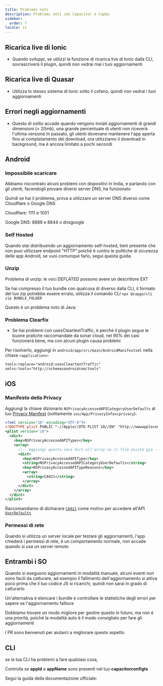 ```yaml
---
title: Problemi noti
description: Problemi noti con Capacitor e CapGo
sidebar:
  order: 7
locale: it
---
```



## Ricarica live di Ionic

* Quando sviluppi, se utilizzi la funzione di ricarica live di Ionic dalla CLI, sovrascriverà il plugin, quindi non vedrai mai i tuoi aggiornamenti

## Ricarica live di Quasar

* Utilizza lo stesso sistema di Ionic sotto il cofano, quindi non vedrai i tuoi aggiornamenti

## Errori negli aggiornamenti

* Questo di solito accade quando vengono inviati aggiornamenti di grandi dimensioni (> 20mb), una grande percentuale di utenti non riceverà l'ultima versione
In passato, gli utenti dovevano mantenere l'app aperta fino al completamento del download, ora utilizziamo il download in background, ma è ancora limitato a pochi secondi

## Android

### Impossibile scaricare

Abbiamo riscontrato alcuni problemi con dispositivi in India, e parlando con gli utenti, facendogli provare diversi server DNS, ha funzionato

Quindi se hai il problema, prova a utilizzare un server DNS diverso come Cloudflare o Google DNS

Cloudflare: 1111 e 1001

Google DNS: 8888 e 8844 o dnsgoogle

<LinkCard
	title="Come configurare un server DNS preferito su Android?"
	href="https://wwwandroidpolicecom/use-preferred-dns-server-android-tutorial/"
/>

### Self Hosted
Quando stai distribuendo un aggiornamento self-hosted, tieni presente che non puoi utilizzare endpoint "HTTP" poiché è contro le politiche di sicurezza delle app Android, se vuoi comunque farlo, segui questa guida:

<LinkCard
	title="Come consentire tutti i tipi di connessione di rete HTTP e HTTPS in Android (9) Pie?"
	href="https://stackoverflow.com/a/51902630/5511370"
/>

### Unzip 

Problema di unzip: le voci DEFLATED possono avere un descrittore EXT

Se hai compresso il tuo bundle con qualcosa di diverso dalla CLI, il formato del tuo zip potrebbe essere errato, utilizza il comando CLI `npx @capgo/cli zip BUNDLE_FOLDER`

Questo è un problema noto di Java:

<LinkCard
	title="Problema di unzip: le voci DEFLATED possono avere un descrittore EXT"
	href="https://bugsopenjdkorg/browse/JDK-8143613"
/>

### Problema Clearfix

* Se hai problemi con usesCleartextTraffic, è perché il plugin segue le buone pratiche raccomandate da sonar cloud, nel 90% dei casi funzionerà bene, ma con alcuni plugin causa problemi

Per risolverlo, aggiungi in `android/app/src/main/AndroidManifestxml` nella chiave `<application>`:

```xml
tools:replace="android:usesCleartextTraffic"
xmlns:tools="http://schemasandroidcom/tools"
```

## iOS

### Manifesto della Privacy

Aggiungi la chiave dizionario `NSPrivacyAccessedAPICategoryUserDefaults` al tuo [Privacy Manifest](https://capacitorjs.com/docs/ios/privacy-manifest) (solitamente `ios/App/PrivacyInfoxcprivacy`):

```xml
<?xml version="10" encoding="UTF-8"?>
<!DOCTYPE plist PUBLIC "-//Apple//DTD PLIST 10//EN" "http://wwwapplecom/DTDs/PropertyList-10dtd">
<plist version="10">
  <dict>
    <key>NSPrivacyAccessedAPITypes</key>
    <array>
      <!-- Aggiungi questa voce dict all'array se il file esiste già -->
      <dict>
        <key>NSPrivacyAccessedAPIType</key>
        <string>NSPrivacyAccessedAPICategoryUserDefaults</string>
        <key>NSPrivacyAccessedAPITypeReasons</key>
        <array>
          <string>CA921</string>
        </array>
      </dict>
    </array>
  </dict>
</plist>
```

Raccomandiamo di dichiarare [`CA921`](https://developer.apple.com/documentation/bundleresources/privacy_manifest_files/describing_use_of_required_reason_api#4278401) come motivo per accedere all'API [`UserDefaults`](https://developer.apple.com/documentation/foundation/userdefaults)

### Permessi di rete

Quando si utilizza un server locale per testare gli aggiornamenti, l'app chiederà i permessi di rete, è un comportamento normale, non accade quando si usa un server remoto

## Entrambi i SO

Quando si eseguono aggiornamenti in modalità manuale, alcuni eventi non sono facili da catturare, ad esempio il fallimento dell'aggiornamento si attiva poco prima che il tuo codice JS si ricarichi, quindi non sarai in grado di catturarlo

Un'alternativa è elencare i bundle e controllare le statistiche degli errori per sapere se l'aggiornamento fallisce

Dobbiamo trovare un modo migliore per gestire questo in futuro, ma non è una priorità, poiché la modalità auto è il modo consigliato per fare gli aggiornamenti

I PR sono benvenuti per aiutarci a migliorare questo aspetto

## CLI

se la tua CLI ha problemi a fare qualsiasi cosa,

Controlla se **appId** e **appName** sono presenti nel tuo **capacitorconfigts**

Segui la guida della documentazione ufficiale:

<LinkCard
	title="Configurazione Capacitor"
	href="https://capacitorjs.com/docs/config"
/>
